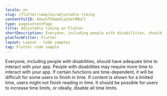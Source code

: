```yaml
---
locale: en
slug: /flutter/samples/adjustable-timing
contentfulID: 4XwuSThOwmVLq1Set9MwC7
type: pageContentPage
title: Adjustable timing on Flutter
shortDescription: Everyone, including people with disabilities, should have adequate time to interact with your app.
platformFilter: Flutter
layout: Layout - Code samples
tag: Flutter code sample
---
```


Everyone, including people with disabilities, should have adequate time to interact with your app. People with disabilities may require more time to interact with your app. If certain functions are time-dependent, it will be difficult for some users to finish in time. If content is shown for a limited time, users might not finish reading in time. It should be possible for users to increase time limits, or ideally, disable all time limits.

<CodeSample id="screen-timing" locale="en" platform="flutter"/>